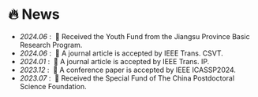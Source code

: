 # 🔥 News
- *2024.06* : &nbsp;🎉 Received the Youth Fund from the Jiangsu Province Basic Research Program.
- *2024.06* : &nbsp;🎉 A journal article is accepted by IEEE Trans. CSVT.
- *2024.01* : &nbsp;🎉 A journal article is accepted by IEEE Trans. IP.
- *2023.12* : &nbsp;🎉 A conference paper is accepted by IEEE ICASSP2024.
- *2023.07* : &nbsp;🎉 Received the Special Fund of The China Postdoctoral Science Foundation. 
